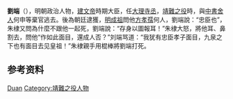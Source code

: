 {{Unreferenced|time=2015-03-04}}
{{Otheruses|刘端}}
'''劉端'''（{{bd|?||?||}}），明朝政治人物，[[建文帝|建文帝]]時期大臣，任[[大理寺丞|大理寺丞]]，[[靖難之役|靖難之役]]時，與[[中書舍人|中書舍人]]何申等棄官逃去。後為朝廷逮獲，[[明成祖|明成祖]]問他[[方孝孺|方孝孺]]何人，劉端說：“忠臣也”，朱棣又問為什麼不跟他一起死，劉端說：“存身以圖報耳！”朱棣大怒，將他耳、鼻割去，問他“作如此面目，還成人否？”刘端骂道：“我犹有忠臣孝子面目，九泉之下也有面目去见皇祖！”朱棣親手用棍棒將劉端打死。

== 参考资料 ==
{{reflist}}

{{Authority control}}
{{DEFAULTSORT:Liu刘}}
[[Category:刘姓|Duan]]
[[Category:靖難之役人物|Category:靖難之役人物]]